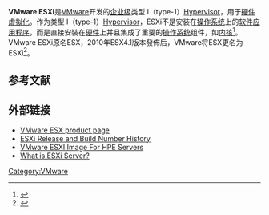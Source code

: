 {{Infobox software
| name = VMware ESXi
| logo = 
| screenshot = 
| caption = 
| developer = [[VMware|VMware]]
| released = {{Start date and age|2001|03|23|df=no}}
| latest release version = 7.0 Update 3d<ref>{{cite web |url= https://docs.vmware.com/en/VMware-vSphere/7.0/rn/vsphere-esxi-70u3d-release-notes.html |title= VMware ESXi 7.0 Update 3d Release Notes |access-date= 2022-05-17 |archive-date= 2022-05-05 |archive-url= https://web.archive.org/web/20220505100010/https://docs.vmware.com/en/VMware-vSphere/7.0/rn/vsphere-esxi-70u3d-release-notes.html }}</ref>
| latest release date = {{Start date and age|2022|3|29|df=no}}
| operating system = 
| platform = [[IA-32|IA-32]] (x86-32) (4.0版本後不再支持),<ref>{{cite web
 | title     = VMware ESX 4.0 only installs and runs on servers with 64bit x86 CPUs. 32bit systems are no longer supported.
 | url     = https://kb.vmware.com/selfservice/microsites/search.do?language=en_US&cmd=displayKC&externalId=1009080
 | publisher     = VMware, Inc.
 | access-date     = 2020-11-29
 | archive-date     = 2017-02-15
 | archive-url     = https://web.archive.org/web/20170215031032/http://kb.vmware.com/selfservice/microsites/search.do?language=en_US&cmd=displayKC&externalId=1009080
 }}</ref> [[X86-64|X86-64]]
| genre = [[Hypervisor|Hypervisor]]
| license = [[专有软件|专有软件]]
| website = {{URL|https://www.vmware.com/products/esxi-and-esx.html}}
}}'''VMware ESXi'''是[[VMware|VMware]]开发的[[企业级软件|企业级]]类型 I（type-1）[[Hypervisor|Hypervisor]]，用于[[硬件虚拟化|硬件虚拟化]]。作为类型 I（type-1）[[Hypervisor|Hypervisor]]，ESXi不是安装在[[操作系统|操作系统]]上的[[软件|软件]][[应用程序|应用程序]]，而是直接安裝在[[硬件|硬件]]上并且集成了重要的[[操作系统|操作系统]]组件，如[[内核|内核]]<ref name="ESXArch">{{Cite web|title=ESX Server Architecture|url=https://www.vmware.com/support/esx21/doc/esx21_admin_system_architecture.html|accessdate=2009-10-22|publisher=VMware|archiveurl=https://web.archive.org/web/20091107080723/https://www.vmware.com/support/esx21/doc/esx21_admin_system_architecture.html|archivedate=2009-11-07|dead-url=no}}</ref>。VMware ESXi原名ESX，2010年ESX4.1版本發佈后，VMware将ESX更名为ESXi<ref>{{Cite web |url=https://www.vmware.com/products/esxi-and-esx/overview.html |title=VMware:vSphere ESX and ESXi Info Center |access-date=2020-11-29 |archive-date=2016-07-14 |archive-url=https://web.archive.org/web/20160714061742/http://www.vmware.com/products/esxi-and-esx/overview.html }}</ref>。

== 参考文献 ==
{{Reflist}}

== 外部链接 ==

* [https://www.vmware.com/support/vsphere-hypervisor.html VMware ESX product page] {{Wayback|url=https://www.vmware.com/support/vsphere-hypervisor.html |date=20220327053437 }}
* [https://www.virten.net/vmware/esxi-release-build-number-history/ ESXi Release and Build Number History] {{Wayback|url=https://www.virten.net/vmware/esxi-release-build-number-history/ |date=20220130020311 }}
* [https://www.hpe.com/us/en/servers/hpe-esxi.html VMware ESXI Image For HPE Servers] {{Wayback|url=https://www.hpe.com/us/en/servers/hpe-esxi.html |date=20220331154453 }}
* [https://www.tayfundeger.com/what-is-esxi-server.html What is ESXi Server?] {{Wayback|url=https://www.tayfundeger.com/what-is-esxi-server.html |date=20210411102428 }}

[[Category:VMware|Category:VMware]]